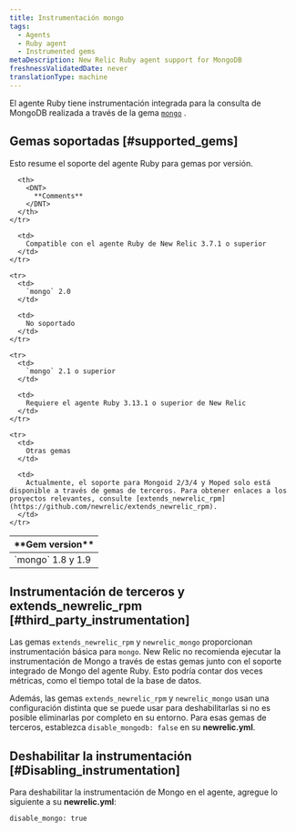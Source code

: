 ```yaml
---
title: Instrumentación mongo
tags:
  - Agents
  - Ruby agent
  - Instrumented gems
metaDescription: New Relic Ruby agent support for MongoDB
freshnessValidatedDate: never
translationType: machine
---
```


El agente Ruby tiene instrumentación integrada para la consulta de MongoDB realizada a través de la gema [`mongo`](https://rubygems.org/gems/mongo "El enlace se abre en una ventana nueva.") .

## Gemas soportadas [#supported_gems]

Esto resume el soporte del agente Ruby para gemas por versión.

<table>
  <thead>
    <tr>
      <th style={{ width: "200px" }}>
        <DNT>
          **Gem version**
        </DNT>
      </th>

      <th>
        <DNT>
          **Comments**
        </DNT>
      </th>
    </tr>
  </thead>

  <tbody>
    <tr>
      <td>
        `mongo` 1.8 y 1.9
      </td>

      <td>
        Compatible con el agente Ruby de New Relic 3.7.1 o superior
      </td>
    </tr>

    <tr>
      <td>
        `mongo` 2.0
      </td>

      <td>
        No soportado
      </td>
    </tr>

    <tr>
      <td>
        `mongo` 2.1 o superior
      </td>

      <td>
        Requiere el agente Ruby 3.13.1 o superior de New Relic
      </td>
    </tr>

    <tr>
      <td>
        Otras gemas
      </td>

      <td>
        Actualmente, el soporte para Mongoid 2/3/4 y Moped solo está disponible a través de gemas de terceros. Para obtener enlaces a los proyectos relevantes, consulte [extends_newrelic_rpm](https://github.com/newrelic/extends_newrelic_rpm).
      </td>
    </tr>
  </tbody>
</table>

## Instrumentación de terceros y extends_newrelic_rpm [#third_party_instrumentation]

Las gemas `extends_newrelic_rpm` y `newrelic_mongo` proporcionan instrumentación básica para `mongo`. New Relic no recomienda ejecutar la instrumentación de Mongo a través de estas gemas junto con el soporte integrado de Mongo del agente Ruby. Esto podría contar dos veces métricas, como el tiempo total de la base de datos.

Además, las gemas `extends_newrelic_rpm` y `newrelic_mongo` usan una configuración distinta que se puede usar para deshabilitarlas si no es posible eliminarlas por completo en su entorno. Para esas gemas de terceros, establezca `disable_mongodb: false` en su <DNT>**newrelic.yml**</DNT>.

## Deshabilitar la instrumentación [#Disabling_instrumentation]

Para deshabilitar la instrumentación de Mongo en el agente, agregue lo siguiente a su <DNT>**newrelic.yml**</DNT>:

```
disable_mongo: true
```
